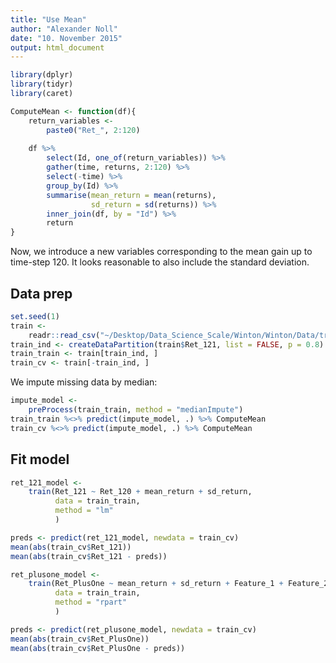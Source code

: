 ```yaml
---
title: "Use Mean"
author: "Alexander Noll"
date: "10. November 2015"
output: html_document
---
```


```r
library(dplyr)
library(tidyr)
library(caret)

ComputeMean <- function(df){
    return_variables <-
        paste0("Ret_", 2:120)
    
    df %>%
        select(Id, one_of(return_variables)) %>%
        gather(time, returns, 2:120) %>%
        select(-time) %>%
        group_by(Id) %>%
        summarise(mean_return = mean(returns),
                  sd_return = sd(returns)) %>%
        inner_join(df, by = "Id") %>%
        return
}
```

Now, we introduce a new variables corresponding to the mean gain up to time-step 120. It looks reasonable to also include the standard deviation.

## Data prep

```r
set.seed(1)
train <- 
    readr::read_csv("~/Desktop/Data_Science_Scale/Winton/Winton/Data/train.csv")
train_ind <- createDataPartition(train$Ret_121, list = FALSE, p = 0.8)
train_train <- train[train_ind, ]
train_cv <- train[-train_ind, ]
```

We impute missing data by median:

```r
impute_model <-
    preProcess(train_train, method = "medianImpute")
train_train %<>% predict(impute_model, .) %>% ComputeMean
train_cv %<>% predict(impute_model, .) %>% ComputeMean
```

## Fit model

```r
ret_121_model <-
    train(Ret_121 ~ Ret_120 + mean_return + sd_return,
          data = train_train,
          method = "lm"
          )

preds <- predict(ret_121_model, newdata = train_cv)
mean(abs(train_cv$Ret_121))
mean(abs(train_cv$Ret_121 - preds))
```

```r
ret_plusone_model <-
    train(Ret_PlusOne ~ mean_return + sd_return + Feature_1 + Feature_2 + Feature_3,
          data = train_train,
          method = "rpart"
          )

preds <- predict(ret_plusone_model, newdata = train_cv)
mean(abs(train_cv$Ret_PlusOne))
mean(abs(train_cv$Ret_PlusOne - preds))
```
